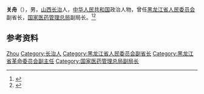 '''关舟'''（{{bd|1918年||2009年|5月18日}}），男，[[山西|山西]][[长治|长治]]人，[[中华人民共和国|中华人民共和国]]政治人物，曾任[[黑龙江省人民委员会|黑龙江省人民委员会]]副省长，[[国家医药管理总局|国家医药管理总局]]副局长。<ref>{{Cite book|title=中华人民共和国职官志|author=何虎生, 李耀东, 向常福主编|publisher=中国社会出版社|year=2003|isbn=9787800883934|location=北京|pages=}}</ref><ref>{{Cite book|title=20世纪中华人物名字号辞典|author=周家珍编著|publisher=法律出版社|year=2000|isbn=9787503628320|location=北京|pages=}}</ref>

== 参考资料 ==
{{reflist}}

{{中国人物小作品}}

{{Authority control}}
{{DEFAULTSORT:Guan关}}
[[Category:关姓|Zhou]]
[[Category:长治人|Category:长治人]]
[[Category:黑龙江省人民委员会副省长|Category:黑龙江省人民委员会副省长]]
[[Category:黑龙江省革命委员会副主任|Category:黑龙江省革命委员会副主任]]
[[Category:国家医药管理总局副局长|Category:国家医药管理总局副局长]]